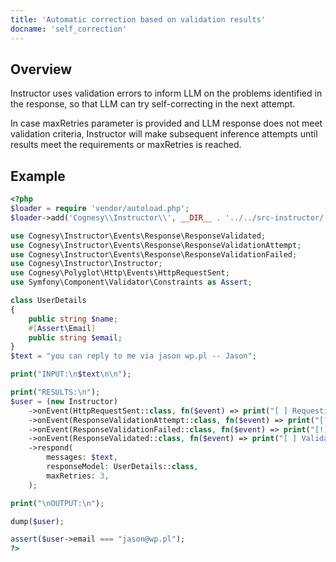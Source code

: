 ```yaml
---
title: 'Automatic correction based on validation results'
docname: 'self_correction'
---
```


## Overview

Instructor uses validation errors to inform LLM on the problems identified
in the response, so that LLM can try self-correcting in the next attempt.

In case maxRetries parameter is provided and LLM response does not meet
validation criteria, Instructor will make subsequent inference attempts
until results meet the requirements or maxRetries is reached.

## Example

```php
<?php
$loader = require 'vendor/autoload.php';
$loader->add('Cognesy\\Instructor\\', __DIR__ . '../../src-instructor/');

use Cognesy\Instructor\Events\Response\ResponseValidated;
use Cognesy\Instructor\Events\Response\ResponseValidationAttempt;
use Cognesy\Instructor\Events\Response\ResponseValidationFailed;
use Cognesy\Instructor\Instructor;
use Cognesy\Polyglot\Http\Events\HttpRequestSent;
use Symfony\Component\Validator\Constraints as Assert;

class UserDetails
{
    public string $name;
    #[Assert\Email]
    public string $email;
}
$text = "you can reply to me via jason wp.pl -- Jason";

print("INPUT:\n$text\n\n");

print("RESULTS:\n");
$user = (new Instructor)
    ->onEvent(HttpRequestSent::class, fn($event) => print("[ ] Requesting LLM response...\n"))
    ->onEvent(ResponseValidationAttempt::class, fn($event) => print("[?] Validating:\n    ".json_encode($event->response)."\n"))
    ->onEvent(ResponseValidationFailed::class, fn($event) => print("[!] Validation failed:\n    $event\n"))
    ->onEvent(ResponseValidated::class, fn($event) => print("[ ] Validation succeeded.\n"))
    ->respond(
        messages: $text,
        responseModel: UserDetails::class,
        maxRetries: 3,
    );

print("\nOUTPUT:\n");

dump($user);

assert($user->email === "jason@wp.pl");
?>
```
